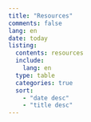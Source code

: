 ```yaml
---
title: "Resources"
comments: false
lang: en
date: today
listing:
  contents: resources
  include:
    lang: en
  type: table
  categories: true
  sort:
    - "date desc"
    - "title desc"
---
```

